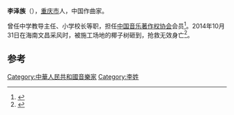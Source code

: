 '''李泽族'''（{{bd|1945年|5月|2014年|10月31日|catIdx=Li}}），[[重庆市|重庆市]]人，中国作曲家。

曾任中学教导主任、小学校长等职，担任[[中国音乐著作权协会|中国音乐著作权协会]]会员<ref>{{cite news|title=重庆音乐家李泽族在文昌采风被椰子树砸中身亡|url=http://society.people.com.cn/n/2014/1111/c1008-26004407.html|accessdate=2014-11-26|newspaper=人民网|archive-date=2016-03-04|archive-url=https://web.archive.org/web/20160304050334/http://society.people.com.cn/n/2014/1111/c1008-26004407.html|dead-url=no}}</ref>。2014年10月31日在海南文昌采风时，被施工场地的椰子树砸到，抢救无效身亡<ref>{{cite news|title=重庆音乐家李泽族文昌采风被椰子树砸中身亡|url=http://cq.ifeng.com/life/detail-1_2014_11/11/3132198_0.shtml|accessdate=2014-11-26|newspaper=凤凰网|archive-url=https://web.archive.org/web/20141225194317/http://cq.ifeng.com/life/detail-1_2014_11/11/3132198_0.shtml|archive-date=2014-12-25|dead-url=yes}}</ref>。

==参考==
{{reflist}}
{{音乐小作品}}

[[Category:中華人民共和國音樂家|Category:中華人民共和國音樂家]]
[[Category:李姓|Category:李姓]]
